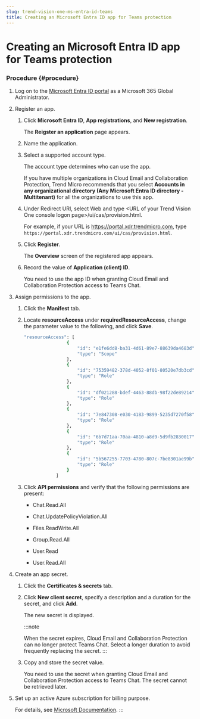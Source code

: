 ```yaml
---
slug: trend-vision-one-ms-entra-id-teams
title: Creating an Microsoft Entra ID app for Teams protection
---
```

# Creating an Microsoft Entra ID app for Teams protection

### Procedure {#procedure}

1.  Log on to the [Microsoft Entra ID portal](https://portal.azure.com/) as a Microsoft 365 Global Administrator.

2.  Register an app.

    1.  Click **Microsoft Entra ID**, **App registrations**, and **New registration**.

        The **Reigster an application** page appears.

    2.  Name the application.

    3.  Select a supported account type.

        The account type determines who can use the app.

        If you have multiple organizations in Cloud Email and Collaboration Protection, Trend Micro recommends that you select **Accounts in any organizational directory (Any Microsoft Entra ID directory - Multitenant)** for all the organizations to use this app.

    4.  Under Redirect URI, select Web and type \<URL of your Trend Vision One console logon page\>/ui/cas/provision.html.

        For example, if your URL is https://portal.xdr.trendmicro.com, type `https://portal.xdr.trendmicro.com/ui/cas/provision.html`.

    5.  Click **Register**.

        The **Overview** screen of the registered app appears.

    6.  Record the value of **Application (client) ID**.

        You need to use the app ID when granting Cloud Email and Collaboration Protection access to Teams Chat.

3.  Assign permissions to the app.

    1.  Click the **Manifest** tab.

    2.  Locate **resourceAccess** under **requiredResourceAccess**, change the parameter value to the following, and click **Save**.

        ```bash
        "resourceAccess": [
                        {
                            "id": "e1fe6dd8-ba31-4d61-89e7-88639da4683d",
                            "type": "Scope"
                        },
                        {
                            "id": "75359482-378d-4052-8f01-80520e7db3cd",
                            "type": "Role"
                        },
                        {
                            "id": "df021288-bdef-4463-88db-98f22de89214",
                            "type": "Role"
                        },
                        {
                            "id": "7e847308-e030-4183-9899-5235d7270f58",
                            "type": "Role"
                        },
                        {
                            "id": "6b7d71aa-70aa-4810-a8d9-5d9fb2830017",
                            "type": "Role"
                        },
                        {
                            "id": "5b567255-7703-4780-807c-7be8301ae99b",
                            "type": "Role"
                        }
                    ]
        ```

    3.  Click **API permissions** and verify that the following permissions are present:

        - Chat.Read.All

        - Chat.UpdatePolicyViolation.All

        - Files.ReadWrite.All

        - Group.Read.All

        - User.Read

        - User.Read.All

4.  Create an app secret.

    1.  Click the **Certificates & secrets** tab.

    2.  Click **New client secret**, specify a description and a duration for the secret, and click **Add**.

        The new secret is displayed.

        :::note

        When the secret expires, Cloud Email and Collaboration Protection can no longer protect Teams Chat. Select a longer duration to avoid frequently replacing the secret.
        :::

    3.  Copy and store the secret value.

        You need to use the secret when granting Cloud Email and Collaboration Protection access to Teams Chat. The secret cannot be retrieved later.

5.  Set up an active Azure subscription for billing purpose.

    For details, see [Microsoft Documentation](https://learn.microsoft.com/en-us/graph/metered-api-setup?tabs=azurecloudshell).
:::
